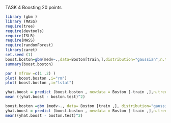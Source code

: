 
TASK 4 Boosting 20 points
```r
library (gbm )
library (MASS)
require(tree)
require(devtools)
require(ISLR)
require(MASS)  
require(randomForest)
library(caret)
set.seed (1)
boost.boston=gbm(medv~.,data=Boston[train,],distribution="gaussian",n.trees=5000,interaction.depth=4)
summary(boost.boston)
```


```r
par ( mfrow =c(1 ,2) )
plot( boost.boston ,i="rm")
plot( boost.boston ,i="lstat")
```

```r
yhat.boost = predict (boost.boston , newdata = Boston [-train ,],n.trees =5000)
mean ((yhat.boost - boston.test)^2)
```

```r
boost.boston =gbm (medv~., data= Boston [train ,], distribution="gaussian",n.trees =5000 , interaction.depth=4, shrinkage =0.2 ,verbose =F)
yhat.boost = predict (boost.boston , newdata = Boston [-train ,],n.trees =5000)
mean((yhat.boost - boston.test)^2)
```




